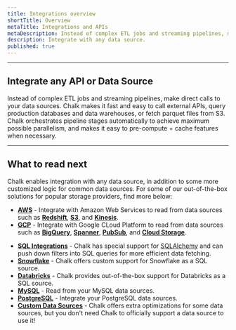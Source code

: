 ```yaml
---
title: Integrations overview
shortTitle: Overview
metaTitle: Integrations and APIs
metaDescription: Instead of complex ETL jobs and streaming pipelines, make direct calls to your data sources. Chalk makes it fast and easy to connect to AWS, GCP, databases, streaming data, and more.
description: Integrate with any data source.
published: true
---
```


---

## Integrate any API or Data Source

Instead of complex ETL jobs and streaming pipelines,
make direct calls to your data sources. Chalk makes
it fast and easy to call external APIs, query production
databases and data warehouses, or fetch parquet files
from S3. Chalk orchestrates pipeline stages automatically
to achieve maximum possible parallelism, and makes it
easy to pre-compute + cache features when necessary.

---

## What to read next

Chalk enables integration with any data source, in addition to some more customized
logic for common data sources. For some of our out-of-the-box solutions for popular
storage providers, find more below:

* **[AWS](/docs/aws)** -
Integrate with Amazon Web Services to read from data sources such as **[Redshift](/docs/redshift)**,
**[S3](/docs/s3)**, and **[Kinesis](/docs/stream-sources)**.
* **[GCP](/docs/gcp)** -
Integrate with Google CLoud Platform to read from data sources such as **[BigQuery](/docs/bigquery)**, **[Spanner](/docs/spanner)**,
**[PubSub](/docs/stream-sources)**, and **[Cloud Storage](/docs/s3)**.
- **[SQL Integrations](/docs/sql)** -
Chalk has special support for [SQLAlchemy](https://www.sqlalchemy.org/) and can push down filters into SQL
queries for more efficient data fetching.
- **[Snowflake](/docs/snowflake)** -
Chalk offers custom support for Snowflake as a SQL source.
- **[Databricks](/docs/databricks)** -
Chalk provides out-of-the-box support for Databricks as a SQL source.
- **[MySQL](/docs/mysql)** - Read from your MySQL data sources.
- **[PostgreSQL](/docs/postgresql)** - Integrate your PostgreSQL data sources.
- **[Custom Data Sources](/docs/generic)** -
  Chalk offers extra optimizations for some data sources, but you don't need Chalk to officially support a data source to use it!

